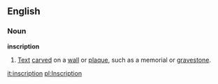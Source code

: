 ==English==
===Noun===
'''inscription'''
# [[Text]] [[carved]] on a [[wall]] or [[plaque]], such as a memorial or [[gravestone]].

[[it:inscription]]
[[pl:Inscription]]